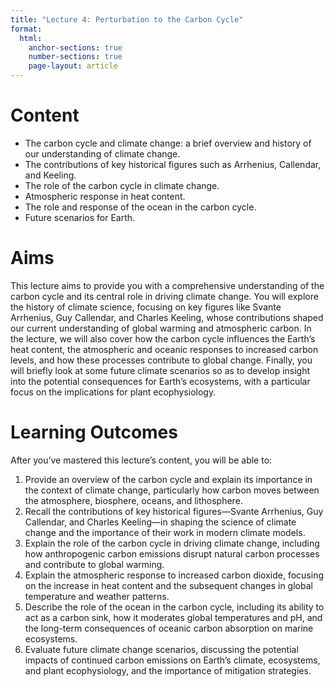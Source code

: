```yaml
---
title: "Lecture 4: Perturbation to the Carbon Cycle"
format:
  html:
    anchor-sections: true
    number-sections: true
    page-layout: article
---
```


# Content

- The carbon cycle and climate change: a brief overview and history of our understanding of climate change.
- The contributions of key historical figures such as Arrhenius, Callendar, and Keeling.
- The role of the carbon cycle in climate change.
- Atmospheric response in heat content.
- The role and response of the ocean in the carbon cycle.
- Future scenarios for Earth.

# Aims

This lecture aims to provide you with a comprehensive understanding of the carbon cycle and its central role in driving climate change. You will explore the history of climate science, focusing on key figures like Svante Arrhenius, Guy Callendar, and Charles Keeling, whose contributions shaped our current understanding of global warming and atmospheric carbon. In the lecture, we will also cover how the carbon cycle influences the Earth’s heat content, the atmospheric and oceanic responses to increased carbon levels, and how these processes contribute to global change. Finally, you will briefly look at some future climate scenarios so as to develop insight into the potential consequences for Earth’s ecosystems, with a particular focus on the implications for plant ecophysiology.

# Learning Outcomes

After you've mastered this lecture's content, you will be able to:

1. Provide an overview of the carbon cycle and explain its importance in the context of climate change, particularly how carbon moves between the atmosphere, biosphere, oceans, and lithosphere.
2. Recall the contributions of key historical figures—Svante Arrhenius, Guy Callendar, and Charles Keeling—in shaping the science of climate change and the importance of their work in modern climate models.
3. Explain the role of the carbon cycle in driving climate change, including how anthropogenic carbon emissions disrupt natural carbon processes and contribute to global warming.
4. Explain the atmospheric response to increased carbon dioxide, focusing on the increase in heat content and the subsequent changes in global temperature and weather patterns.
5. Describe the role of the ocean in the carbon cycle, including its ability to act as a carbon sink, how it moderates global temperatures and pH, and the long-term consequences of oceanic carbon absorption on marine ecosystems.
6. Evaluate future climate change scenarios, discussing the potential impacts of continued carbon emissions on Earth’s climate, ecosystems, and plant ecophysiology, and the importance of mitigation strategies.
